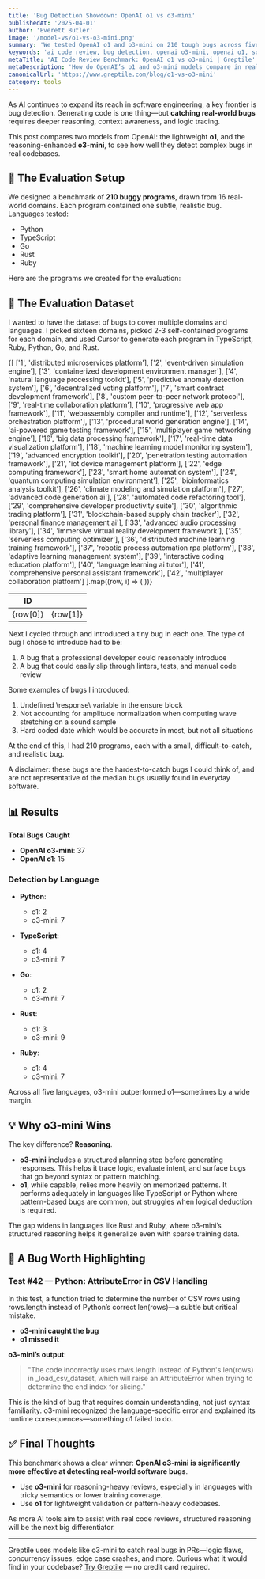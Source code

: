 ```yaml
---
title: 'Bug Detection Showdown: OpenAI o1 vs o3-mini'
publishedAt: '2025-04-01'
author: 'Everett Butler'
image: '/model-vs/o1-vs-o3-mini.png'
summary: 'We tested OpenAI o1 and o3-mini on 210 tough bugs across five programming languages. Which AI model catches more real-world bugs? Here’s what we found.'
keywords: 'ai code review, bug detection, openai o3-mini, openai o1, software verification, reasoning models'
metaTitle: 'AI Code Review Benchmark: OpenAI o1 vs o3-mini | Greptile'
metaDescription: 'How do OpenAI’s o1 and o3-mini models compare in real-world bug detection? We benchmarked them across Python, TypeScript, Go, Rust, and Ruby. The results are in.'
canonicalUrl: 'https://www.greptile.com/blog/o1-vs-o3-mini'
category: tools
---
```


As AI continues to expand its reach in software engineering, a key frontier is bug detection. Generating code is one thing—but **catching real-world bugs** requires deeper reasoning, context awareness, and logic tracing.

This post compares two models from OpenAI: the lightweight **o1**, and the reasoning-enhanced **o3-mini**, to see how well they detect complex bugs in real codebases.

## 🧪 The Evaluation Setup

We designed a benchmark of **210 buggy programs**, drawn from 16 real-world domains. Each program contained one subtle, realistic bug. Languages tested:

- Python  
- TypeScript  
- Go  
- Rust  
- Ruby  

Here are the programs we created for the evaluation:

## 🧪 The Evaluation Dataset

I wanted to have the dataset of bugs to cover multiple domains and languages. I picked sixteen domains, picked 2-3 self-contained programs for each domain, and used Cursor to generate each program in TypeScript, Ruby, Python, Go, and Rust.

<table
	style={{
		borderCollapse: 'collapse',
		width: '100%',
		margin: '2rem 0',
		borderRadius: '8px',
		overflow: 'hidden',
		fontSize: '0.95rem',
		lineHeight: '1.5'
	}}>
	<thead>
		<tr>
			<th
				style={{
					backgroundColor: '#f8fafc',
					padding: '1rem',
					textAlign: 'left',
					borderBottom: '1px solid #e2e8f0',
					fontWeight: '600',
					color: '#1a202c'
				}}>
				ID
			</th>
			<th
				style={{
					backgroundColor: '#f8fafc',
					padding: '1rem',
					textAlign: 'left',
					borderBottom: '1px solid #e2e8f0',
					fontWeight: '600',
					color: '#1a202c'
				}}></th>
		</tr>
	</thead>
	<tbody>
		{[
			['1', 'distributed microservices platform'],
			['2', 'event-driven simulation engine'],
			['3', 'containerized development environment manager'],
			['4', 'natural language processing toolkit'],
			['5', 'predictive anomaly detection system'],
			['6', 'decentralized voting platform'],
			['7', 'smart contract development framework'],
			['8', 'custom peer-to-peer network protocol'],
			['9', 'real-time collaboration platform'],
			['10', 'progressive web app framework'],
			['11', 'webassembly compiler and runtime'],
			['12', 'serverless orchestration platform'],
			['13', 'procedural world generation engine'],
			['14', 'ai-powered game testing framework'],
			['15', 'multiplayer game networking engine'],
			['16', 'big data processing framework'],
			['17', 'real-time data visualization platform'],
			['18', 'machine learning model monitoring system'],
			['19', 'advanced encryption toolkit'],
			['20', 'penetration testing automation framework'],
			['21', 'iot device management platform'],
			['22', 'edge computing framework'],
			['23', 'smart home automation system'],
			['24', 'quantum computing simulation environment'],
			['25', 'bioinformatics analysis toolkit'],
			['26', 'climate modeling and simulation platform'],
			['27', 'advanced code generation ai'],
			['28', 'automated code refactoring tool'],
			['29', 'comprehensive developer productivity suite'],
			['30', 'algorithmic trading platform'],
			['31', 'blockchain-based supply chain tracker'],
			['32', 'personal finance management ai'],
			['33', 'advanced audio processing library'],
			['34', 'immersive virtual reality development framework'],
			['35', 'serverless computing optimizer'],
			['36', 'distributed machine learning training framework'],
			['37', 'robotic process automation rpa platform'],
			['38', 'adaptive learning management system'],
			['39', 'interactive coding education platform'],
			['40', 'language learning ai tutor'],
			['41', 'comprehensive personal assistant framework'],
			['42', 'multiplayer collaboration platform']
		].map((row, i) => (
			<tr
				key={i}
				style={{
					backgroundColor: 'var(--tw-prose-bg, white)',
					transition: 'background-color 0.2s'
				}}>
				<td
					style={{
						padding: '1rem',
						borderBottom: '1px solid var(--tw-prose-border, #e2e8f0)',
						color: 'var(--tw-prose-body, #1a202c)'
					}}>
					{row[0]}
				</td>
				<td
					style={{
						padding: '1rem',
						borderBottom: '1px solid var(--tw-prose-border, #e2e8f0)',
						color: 'var(--tw-prose-body, #1a202c)'
					}}>
					{row[1]}
				</td>
			</tr>
		))}
	</tbody>
</table>

Next I cycled through and introduced a tiny bug in each one. The type of bug I chose to introduce had to be:

1. A bug that a professional developer could reasonably introduce
2. A bug that could easily slip through linters, tests, and manual code review

Some examples of bugs I introduced:

1. Undefined \response\ variable in the ensure block
2. Not accounting for amplitude normalization when computing wave stretching on a sound sample
3. Hard coded date which would be accurate in most, but not all situations

At the end of this, I had 210 programs, each with a small, difficult-to-catch, and realistic bug.

A disclaimer: these bugs are the hardest-to-catch bugs I could think of, and are not representative of the median bugs usually found in everyday software.

## 📊 Results

**Total Bugs Caught**
- **OpenAI o3-mini**: 37  
- **OpenAI o1**: 15  

### Detection by Language

- **Python**:  
  - o1: 2  
  - o3-mini: 7  

- **TypeScript**:  
  - o1: 4  
  - o3-mini: 7  

- **Go**:  
  - o1: 2  
  - o3-mini: 7  

- **Rust**:  
  - o1: 3  
  - o3-mini: 9  

- **Ruby**:  
  - o1: 4  
  - o3-mini: 7  

Across all five languages, o3-mini outperformed o1—sometimes by a wide margin.

## 💡 Why o3-mini Wins

The key difference? **Reasoning**.

- **o3-mini** includes a structured planning step before generating responses. This helps it trace logic, evaluate intent, and surface bugs that go beyond syntax or pattern matching.
- **o1**, while capable, relies more heavily on memorized patterns. It performs adequately in languages like TypeScript or Python where pattern-based bugs are common, but struggles when logical deduction is required.

The gap widens in languages like Rust and Ruby, where o3-mini’s structured reasoning helps it generalize even with sparse training data.

## 🐞 A Bug Worth Highlighting

### Test #42 — Python: AttributeError in CSV Handling

In this test, a function tried to determine the number of CSV rows using rows.length instead of Python’s correct len(rows)—a subtle but critical mistake.

- **o3-mini caught the bug**  
- **o1 missed it**

**o3-mini’s output**:
> "The code incorrectly uses rows.length instead of Python's len(rows) in _load_csv_dataset, which will raise an AttributeError when trying to determine the end index for slicing."

This is the kind of bug that requires domain understanding, not just syntax familiarity. o3-mini recognized the language-specific error and explained its runtime consequences—something o1 failed to do.

## ✅ Final Thoughts

This benchmark shows a clear winner: **OpenAI o3-mini is significantly more effective at detecting real-world software bugs**.

- Use **o3-mini** for reasoning-heavy reviews, especially in languages with tricky semantics or lower training coverage.
- Use **o1** for lightweight validation or pattern-heavy codebases.

As more AI tools aim to assist with real code reviews, structured reasoning will be the next big differentiator.

---
Greptile uses models like o3-mini to catch real bugs in PRs—logic flaws, concurrency issues, edge case crashes, and more. Curious what it would find in your codebase? [Try Greptile](https://www.greptile.com) — no credit card required.
